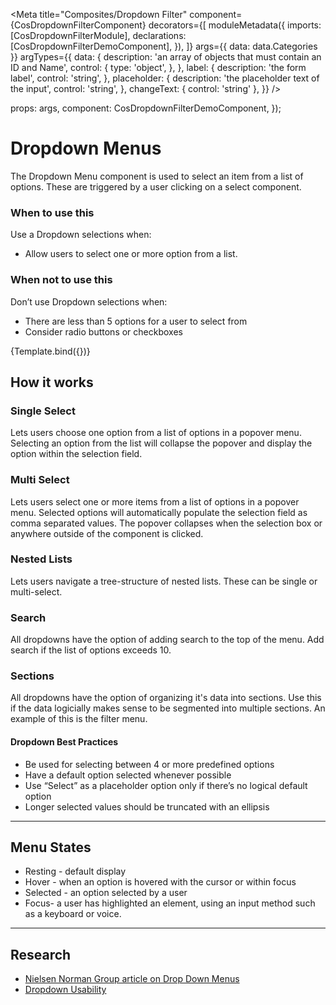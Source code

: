 

<Meta
  title="Composites/Dropdown Filter"
  component={CosDropdownFilterComponent}
  decorators={[
    moduleMetadata({
      imports: [CosDropdownFilterModule],
      declarations: [CosDropdownFilterDemoComponent],
    }),
  ]}
  args={{ data: data.Categories }}
  argTypes={{
    data: {
      description: 'an array of objects that must contain an ID and Name',
      control: {
        type: 'object',
      },
    },
    label: {
      description: 'the form label',
      control: 'string',
    },
    placeholder: {
      description: 'the placeholder text of the input',
      control: 'string',
    },
    changeText: { control: 'string' },
  }}
/>

  props: args,
  component: CosDropdownFilterDemoComponent,
});

# Dropdown Menus

The Dropdown Menu component is used to select an item from a list of options. These are triggered by a user clicking on a select component.

### When to use this

Use a Dropdown selections when:

- Allow users to select one or more option from a list.

### When not to use this

Don’t use Dropdown selections when:

- There are less than 5 options for a user to select from
- Consider radio buttons or checkboxes

<Canvas>
  <Story
    name="Primary"
    args={{
      data: data.Categories,
      label: 'Categories',
      placeholder: 'Search',
    }}
  >
    {Template.bind({})}
  </Story>
</Canvas>

<ArgsTable of={CosDropdownFilterComponent} />

## How it works

### Single Select

Lets users choose one option from a list of options in a popover menu. Selecting an option from the list will collapse the popover and display the option within the selection field.

### Multi Select

Lets users select one or more items from a list of options in a popover menu. Selected options will automatically populate the selection field as comma separated values. The popover collapses when the selection box or anywhere outside of the component is clicked.

### Nested Lists

Lets users navigate a tree-structure of nested lists. These can be single or multi-select.

### Search

All dropdowns have the option of adding search to the top of the menu. Add search if the list of options exceeds 10.

### Sections

All dropdowns have the option of organizing it's data into sections. Use this if the data logicially makes sense to be segmented into multiple sections. An example of this is the filter menu.

#### Dropdown Best Practices

- Be used for selecting between 4 or more predefined options
- Have a default option selected whenever possible
- Use “Select” as a placeholder option only if there’s no logical default option
- Longer selected values should be truncated with an ellipsis

---

## Menu States

- Resting - default display
- Hover - when an option is hovered with the cursor or within focus
- Selected - an option selected by a user
- Focus- a user has highlighted an element, using an input method such as a keyboard or voice.

---

## Research

- [Nielsen Norman Group article on Drop Down Menus](https://www.nngroup.com/articles/drop-down-menus/)
- [Dropdown Usability](https://baymard.com/blog/drop-down-usability)
